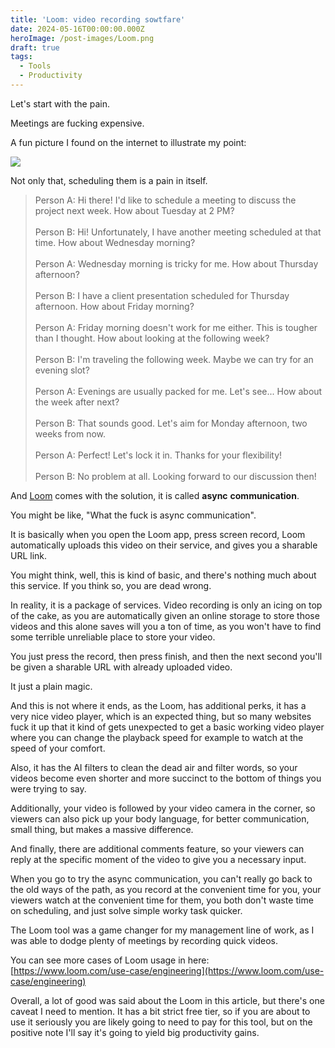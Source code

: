 ```yaml
---
title: 'Loom: video recording sowtfare'
date: 2024-05-16T00:00:00.000Z
heroImage: /post-images/Loom.png
draft: true
tags:
  - Tools
  - Productivity
---
```


Let's start with the pain.

Meetings are fucking expensive.

A fun picture I found on the internet to illustrate my point:

![](</post-images/loom ILLUSTRATION.png>)

Not only that, scheduling them is a pain in itself.

> Person A: Hi there! I'd like to schedule a meeting to discuss the project next week. How about Tuesday at 2 PM?\
> \
> Person B: Hi! Unfortunately, I have another meeting scheduled at that time. How about Wednesday morning?\
> \
> Person A: Wednesday morning is tricky for me. How about Thursday afternoon?\
> \
> Person B: I have a client presentation scheduled for Thursday afternoon. How about Friday morning?\
> \
> Person A: Friday morning doesn't work for me either. This is tougher than I thought. How about looking at the following week?\
> \
> Person B: I'm traveling the following week. Maybe we can try for an evening slot?\
> \
> Person A: Evenings are usually packed for me. Let's see... How about the week after next?\
> \
> Person B: That sounds good. Let's aim for Monday afternoon, two weeks from now.\
> \
> Person A: Perfect! Let's lock it in. Thanks for your flexibility!\
> \
> Person B: No problem at all. Looking forward to our discussion then!

And [Loom](https://www.loom.com/) comes with the solution,  it is called **async** **communication**.

You might be like, "What the fuck is async communication".

It is basically when you open the Loom app, press screen record, Loom automatically uploads this video on their service, and gives you a sharable URL link.

You might think, well, this is kind of basic, and there's nothing much about this service. If you think so, you are dead wrong.

In reality, it is a package of services. Video recording is only an icing on top of the cake, as you are automatically given an online storage to store those videos and this alone saves will you a ton of time, as you won't have to find some terrible unreliable place to store your video.

You just press the record, then press finish, and then the next second you'll be given a sharable URL with already uploaded video.

It just a plain magic.

And this is not where it ends, as the Loom, has additional perks, it has a very nice video player, which is an expected thing, but so many websites fuck it up that it kind of gets unexpected to get a basic working video player where you can change the playback speed for example to watch at the speed of your comfort.

Also, it has the AI filters to clean the dead air and filter words, so your videos become even shorter and more succinct to the bottom of things you were trying to say.

Additionally, your video is followed by your video camera in the corner, so viewers can also pick up your body language, for better communication, small thing, but makes a massive difference.

And finally, there are additional comments feature, so your viewers can reply at the specific moment of the video to give you a necessary input.

When you go to try the async communication, you can't really go back to the old ways of the path, as you record at the convenient time for you, your viewers watch at the convenient time for them, you both don't waste time on scheduling, and just solve simple worky task quicker.

The Loom tool was a game changer for my management line of work, as I was able to dodge plenty of meetings by recording quick videos.

You can see more cases of Loom usage in here: [https://www.loom.com/use-case/engineering](https://www.loom.com/use-case/engineering)

Overall, a lot of good was said about the Loom in this article, but there's one caveat I need to mention. It has a bit strict free tier, so if you are about to use it seriously you are likely going to need to pay for this tool, but on the positive note I'll say it's going to yield big productivity gains.
